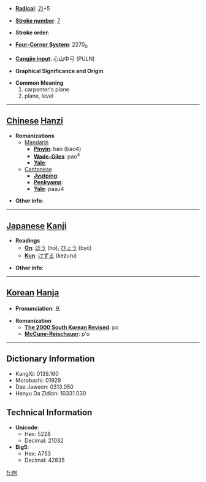* '''[[Wiktionary:Chinese radical index| Radical]]''': [[Wiktionary:Chinese radical index 刀|刀]]+5

* '''[[Wiktionary:Chinese total strokes index|Stroke number]]''': [[Wiktionary:Chinese total strokes index 7|7]]

* '''Stroke order''': 

* '''[[Wiktionary:Chinese four corner index|Four-Corner System]]''': 2270<sub>0</sub>

* '''[[Wiktionary:Chinese Cangjie index|Cangjie input]]''': 心山中弓 (PULN)

* '''Graphical Significance and Origin''': 

* '''Common Meaning'''
*#carpenter's plane
*# plane, level


----

== [[Chinese]] [[Hanzi]] ==

* '''Romanizations'''
** [[Mandarin]]
*** '''[[Pinyin]]''': bào (bao4)
*** '''[[Wade-Giles]]''': pao<sup>4</sup>
*** '''[[Yale]]''': 
**[[Cantonese]]
***'''[[Jyutping]]''':
***'''[[Penkyamp]]''': 
***'''[[Yale]]''': paau4

* '''Other info''': 

----

== [[Japanese]] [[Kanji]] ==

* '''Readings'''
** '''[[On]]''': [[ほう]] (hō), [[びょう]] (byō)
** '''[[Kun]]''': [[けずる]] (kezuru)

* '''Other info''':  

----

== [[Korean]] [[Hanja]] ==

* '''Pronunciation''': 포

* '''Romanization'''
** '''[[The 2000 South Korean Revised Romanization|The 2000 South Korean Revised]]''': po
** '''[[McCune-Reischauer]]''': p'o

----

== Dictionary Information ==

* KangXi: 0138.160
* Morobashi: 01929
* Dae Jaweon: 0313.050
* Hanyu Da Zidian: 10331.030

== Technical Information ==

* '''Unicode''':
** Hex: 5228
** Decimal: 21032
* '''Big5''':
** Hex: A753
** Decimal: 42835

[[fr:刨]]